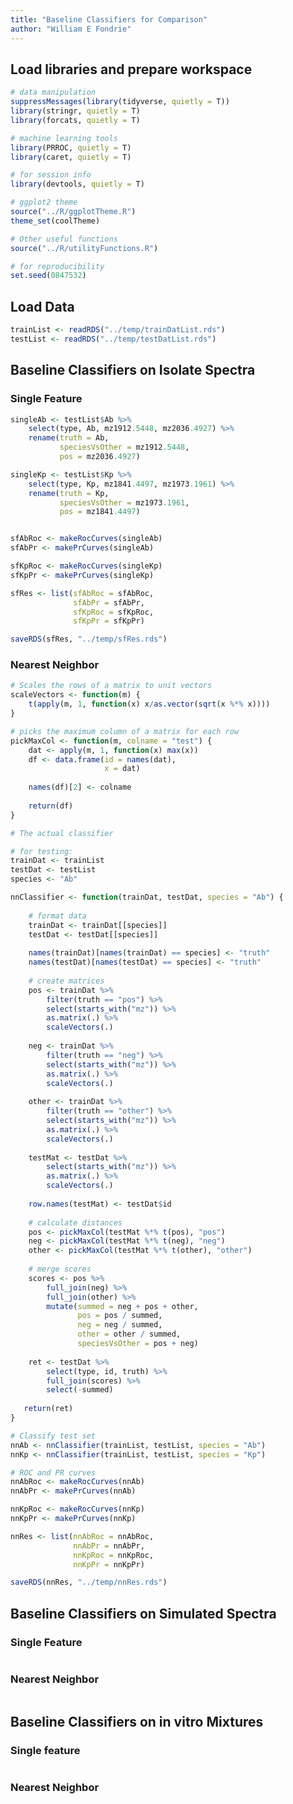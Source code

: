```yaml
---
title: "Baseline Classifiers for Comparison"
author: "William E Fondrie"
---
```


## Load libraries and prepare workspace  
```r
# data manipulation
suppressMessages(library(tidyverse, quietly = T))
library(stringr, quietly = T)
library(forcats, quietly = T)

# machine learning tools
library(PRROC, quietly = T)
library(caret, quietly = T)

# for session info
library(devtools, quietly = T)

# ggplot2 theme
source("../R/ggplotTheme.R")
theme_set(coolTheme)

# Other useful functions
source("../R/utilityFunctions.R")

# for reproducibility
set.seed(0847532)
```

## Load Data
```r
trainList <- readRDS("../temp/trainDatList.rds")
testList <- readRDS("../temp/testDatList.rds")
```


## Baseline Classifiers on Isolate Spectra  

### Single Feature  
```r
singleAb <- testList$Ab %>%
    select(type, Ab, mz1912.5448, mz2036.4927) %>%
    rename(truth = Ab,
           speciesVsOther = mz1912.5448,
           pos = mz2036.4927)

singleKp <- testList$Kp %>%
    select(type, Kp, mz1841.4497, mz1973.1961) %>%
    rename(truth = Kp,
           speciesVsOther = mz1973.1961,
           pos = mz1841.4497)


sfAbRoc <- makeRocCurves(singleAb)
sfAbPr <- makePrCurves(singleAb)

sfKpRoc <- makeRocCurves(singleKp)
sfKpPr <- makePrCurves(singleKp)

sfRes <- list(sfAbRoc = sfAbRoc,
              sfAbPr = sfAbPr,
              sfKpRoc = sfKpRoc,
              sfKpPr = sfKpPr)

saveRDS(sfRes, "../temp/sfRes.rds")
```

### Nearest Neighbor
```r
# Scales the rows of a matrix to unit vectors
scaleVectors <- function(m) {
    t(apply(m, 1, function(x) x/as.vector(sqrt(x %*% x))))
}

# picks the maximum column of a matrix for each row
pickMaxCol <- function(m, colname = "test") {
    dat <- apply(m, 1, function(x) max(x))
    df <- data.frame(id = names(dat),
                     x = dat)
    
    names(df)[2] <- colname
    
    return(df)
}

# The actual classifier

# for testing:
trainDat <- trainList
testDat <- testList
species <- "Ab"

nnClassifier <- function(trainDat, testDat, species = "Ab") {
    
    # format data
    trainDat <- trainDat[[species]]
    testDat <- testDat[[species]]
    
    names(trainDat)[names(trainDat) == species] <- "truth"
    names(testDat)[names(testDat) == species] <- "truth"
    
    # create matrices
    pos <- trainDat %>%
        filter(truth == "pos") %>%
        select(starts_with("mz")) %>%
        as.matrix(.) %>%
        scaleVectors(.)
    
    neg <- trainDat %>%
        filter(truth == "neg") %>%
        select(starts_with("mz")) %>%
        as.matrix(.) %>%
        scaleVectors(.)
    
    other <- trainDat %>%
        filter(truth == "other") %>%
        select(starts_with("mz")) %>%
        as.matrix(.) %>%
        scaleVectors(.)
    
    testMat <- testDat %>%
        select(starts_with("mz")) %>%
        as.matrix(.) %>%
        scaleVectors(.)
    
    row.names(testMat) <- testDat$id
    
    # calculate distances
    pos <- pickMaxCol(testMat %*% t(pos), "pos")
    neg <- pickMaxCol(testMat %*% t(neg), "neg")
    other <- pickMaxCol(testMat %*% t(other), "other")
    
    # merge scores
    scores <- pos %>%
        full_join(neg) %>%
        full_join(other) %>%
        mutate(summed = neg + pos + other,
               pos = pos / summed,
               neg = neg / summed,
               other = other / summed,
               speciesVsOther = pos + neg)
    
    ret <- testDat %>%
        select(type, id, truth) %>%
        full_join(scores) %>%
        select(-summed)
    
   return(ret) 
}

# Classify test set
nnAb <- nnClassifier(trainList, testList, species = "Ab")
nnKp <- nnClassifier(trainList, testList, species = "Kp")

# ROC and PR curves
nnAbRoc <- makeRocCurves(nnAb)
nnAbPr <- makePrCurves(nnAb)

nnKpRoc <- makeRocCurves(nnKp)
nnKpPr <- makePrCurves(nnKp)

nnRes <- list(nnAbRoc = nnAbRoc,
              nnAbPr = nnAbPr,
              nnKpRoc = nnKpRoc,
              nnKpPr = nnKpPr)

saveRDS(nnRes, "../temp/nnRes.rds")
```
## Baseline Classifiers on Simulated Spectra  
### Single Feature  
```r


```

### Nearest Neighbor  
```r


```

## Baseline Classifiers on in vitro Mixtures  
### Single feature  
```r

```

### Nearest Neighbor
```r

```


